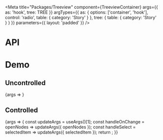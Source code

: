 
<Meta
  title="Packages/Treeview"
  component={TreeviewContainer}
  args={{
    as: 'hook',
    tree: TREE
  }}
  argTypes={{
    as: { options: ['container', 'hook'], control: 'radio', table: { category: 'Story' } },
    tree: { table: { category: 'Story' } }
  }}
  parameters={{ layout: 'padded' }}
/>

# API

<ArgsTable />

# Demo

## Uncontrolled

<Canvas>
  <Story
    name="Uncontrolled"
    argTypes={{
      openNodes: { control: false },
      selectedItem: { control: false }
    }}
  >
    {args => <TreeviewStory {...args} />}
  </Story>
</Canvas>

## Controlled

<Canvas>
  <Story name="Controlled" argTypes={{ defaultSelectedIndex: { control: false } }}>
    {args => {
      const updateArgs = useArgs()[1];
      const handleOnChange = openNodes => updateArgs({ openNodes });
      const handleSelect = selectedItem => updateArgs({ selectedItem });
      return <TreeviewStory {...args} onChange={handleOnChange} onSelect={handleSelect} />;
    }}
  </Story>
</Canvas>
